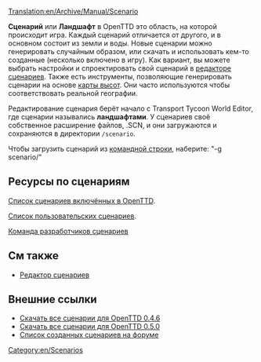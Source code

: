 [[Translation:en/Archive/Manual/Scenario]]
{{ru/Необходимо сделать|поправить ссылки после перевода соответствующих страниц}}

'''Сценарий''' или '''Ландшафт''' в OpenTTD это область, на которой происходит игра. Каждый сценарий отличается от другого, и в основном состоит из земли и воды. Новые сценарии можно генерировать случайным образом, или скачать и использовать кем-то созданные (несколько включено в игру). Как вариант, вы можете выбрать настройки и спроектировать свой сценарий в [[ru/Manual/Редактор сценариев|редакторе сценариев]]. Также есть инструменты, позволяющие генерировать сценарии на основе [[ru/Manual/Карта высот|карты высот]]. Они часто используются чтобы соответствовать реальной географии.

Редактирование сценария берёт начало с Transport Tycoon World Editor, где сценарии назывались '''ландшафтами'''. У сценариев своё собственное расширение файлов, .SCN, и они загружаются и сохраняются в директории <code>/scenario</code>.

Чтобы загрузить сценарий из [[en/command line|командной строки]], наберите: "-g scenario/<name>"

==Ресурсы по сценариям==

[[en/list of scenarios in OpenTTD|Список сценариев включённых в OpenTTD]].

[[ru/Archive/Lists/Список пользовательских сценариев|Список пользовательских сценариев]].

[[en/Community/Scenarios/Scenarios Team|Команда разработчиков сценариев]]

==См также==

* [[ru/Manual/Редактор сценариев|Редактор сценариев]]

==Внешние ссылки==

* [http://prdownloads.sourceforge.net/openttd/openttd-0.4.6-source-scenarios.zip?download Скачать все сценарии для OpenTTD 0.4.6]
* [http://sourceforge.net/project/downloading.php?groupname=openttd&filename=openttd-0.5.0-scenarios.zip&use_mirror=mesh Скачать все сценарии для OpenTTD 0.5.0]
* [http://www.tt-forums.net/viewtopic.php?t=12481 Список созданных сценариев на форуме]

[[Category:en/Scenarios]]